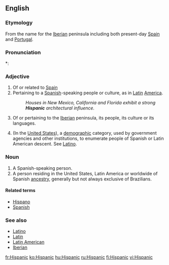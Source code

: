 ==English==

===Etymology===
From {{term|Hispania}} the {{etyl|la}} name for the [[Iberia]]n peninsula including both present-day [[Spain]] and [[Portugal]].

===Pronunciation===
*: {{rhymes|ænɪk}}

===Adjective===
{{en-adj}}

# Of or related to [[Spain]]
# Pertaining to a [[Spanish]]-speaking people or culture, as in [[Latin]] [[America]].
#: ''Houses in New Mexico, California and Florida exhibit a strong '''Hispanic''' architectural influence.''
# {{context|historical}} Of or pertaining to the [[Iberia]]n peninsula, its people, its culture or its languages.
# (In the [[United States]]), a [[demographic]] category, used by government agencies and other institutions, to enumerate people of Spanish or Latin American descent. See [[Latino]].

===Noun===
{{en-noun}}

# A Spanish-speaking person.
# A person residing in the United States, Latin America or worldwide of Spanish [[ancestry]], generally but not always exclusive of Brazilians.

====Related terms====
* [[Hispano]]
* [[Spanish]]

===See also===
* [[Latino]]
* [[Latin]]
* [[Latin American]]
* [[Iberian]]

[[fr:Hispanic]]
[[ko:Hispanic]]
[[hu:Hispanic]]
[[ru:Hispanic]]
[[fi:Hispanic]]
[[vi:Hispanic]]